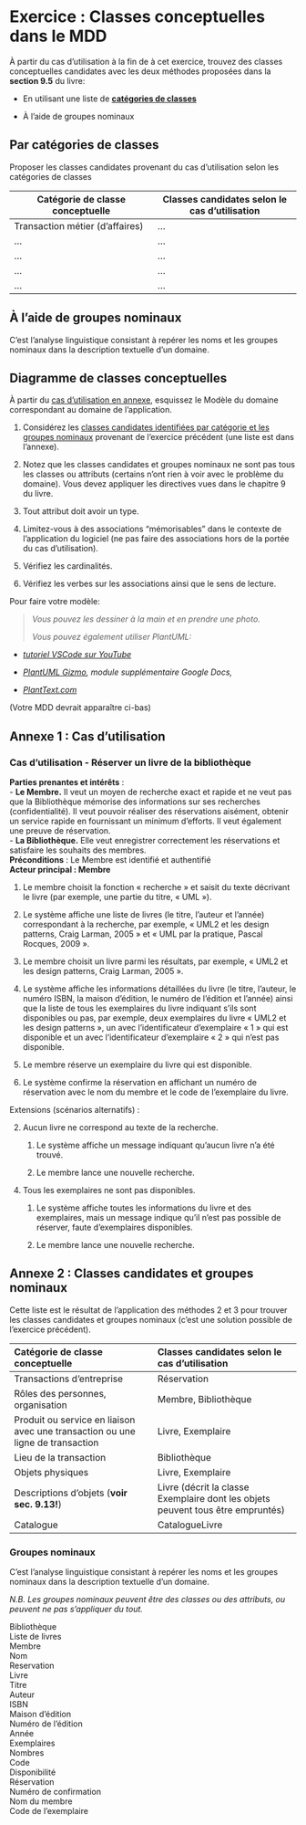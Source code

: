 # Exercice : Classes conceptuelles dans le MDD

À partir du cas d’utilisation à la fin de à cet exercice, trouvez des
classes conceptuelles candidates avec les deux méthodes proposées dans
la **section 9.5** du livre:

-   En utilisant une liste de [**catégories de classes**](#sec-categoriesClasses)

-   À l’aide de groupes nominaux

## Par catégories de classes

Proposer les classes candidates provenant du cas d’utilisation selon les
catégories de classes

| **Catégorie de classe conceptuelle**      | **Classes candidates selon le cas d’utilisation** |
| ----------- | ----------- |
|Transaction métier (d'affaires)             |      ...       |    
|     ...        |       ...      |
|      ...       |       ...      |
|     ...        |       ...      |
|      ...       |       ...      |

## À l’aide de groupes nominaux

C’est l’analyse linguistique consistant à repérer les noms et les
groupes nominaux dans la description textuelle d’un domaine.

## Diagramme de classes conceptuelles

À partir du [cas d’utilisation en annexe](#sec-usecases), esquissez le Modèle du domaine correspondant au
domaine de l’application.

1. Considérez les   [classes candidates identifiées par catégorie et les groupes nominaux](#sec-classes) provenant de l’exercice précédent (une liste est dans l’annexe).

2. Notez que les classes candidates et groupes nominaux ne sont pas tous les classes ou attributs (certains n’ont rien à voir avec le problème du domaine). Vous devez appliquer
les directives vues dans le chapitre 9 du livre.

3. Tout attribut doit avoir un type.

4. Limitez-vous à des associations “mémorisables” dans le contexte de l’application du logiciel (ne pas faire des associations hors de la portée du cas d’utilisation).

5. Vérifiez les cardinalités.

6. Vérifiez les verbes sur les associations ainsi que le sens de lecture.

Pour faire votre modèle:

> *Vous pouvez les dessiner à la main et en prendre une photo.*
>
> *Vous pouvez également utiliser PlantUML:*

-   *[tutoriel VSCode sur YouTube](https://www.youtube.com/watch?v=xkwJ9GwgZJU)*

-   *[PlantUML Gizmo](https://gsuite.google.com/marketplace/app/plantuml_gizmo/950520042571), module supplémentaire Google Docs,*

-   [*PlantText.com*](https://www.planttext.com/)


(Votre MDD devrait apparaître ci-bas) 


## Annexe 1 : Cas d'utilisation

### Cas d’utilisation - Réserver un livre de la bibliothèque{#sec-usecases}

**Parties prenantes et intérêts** :  
- **Le Membre.** Il veut un moyen de recherche exact et rapide et ne
veut pas que la Bibliothèque mémorise des informations sur ses
recherches (confidentialité). Il veut pouvoir réaliser des réservations
aisément, obtenir un service rapide en fournissant un minimum d’efforts.
Il veut également une preuve de réservation.  
- **La Bibliothèque.** Elle veut enregistrer correctement les
réservations et satisfaire les souhaits des membres.  
**Préconditions** : Le Membre est identifié et authentifié  
**Acteur principal : Membre**

1.  Le membre choisit la fonction « recherche » et saisit du texte décrivant le livre (par exemple, une partie du titre, « UML »).

2.  Le système affiche une liste de livres (le titre, l’auteur et l’année) correspondant à la recherche, par exemple, « UML2 et les
design patterns, Craig Larman, 2005 » et « UML par la pratique, Pascal Rocques, 2009 ».

3.  Le membre choisit un livre parmi les résultats, par exemple, « UML2 et les design patterns, Craig Larman, 2005 ».

4.  Le système affiche les informations détaillées du livre (le titre, l’auteur, le numéro ISBN, la maison d’édition, le numéro de l’édition et l’année) ainsi que la liste de tous les exemplaires
du livre indiquant s’ils sont disponibles ou pas, par exemple,
deux exemplaires du livre « UML2 et les design patterns », un avec
l’identificateur d’exemplaire « 1 » qui est disponible et un avec
l’identificateur d’exemplaire « 2 » qui n’est pas disponible.

5.  Le membre réserve un exemplaire du livre qui est disponible.

6.  Le système confirme la réservation en affichant un numéro de
réservation avec le nom du membre et le code de l’exemplaire du
livre.

Extensions (scénarios alternatifs) :

2.  Aucun livre ne correspond au texte de la recherche.

    1.  Le système affiche un message indiquant qu’aucun livre n’a été trouvé.

    2.  Le membre lance une nouvelle recherche.

<!-- -->

4.  Tous les exemplaires ne sont pas disponibles.

    1.  Le système affiche toutes les informations du livre et des exemplaires, mais un message indique qu’il n’est pas possible de réserver, faute d’exemplaires disponibles.

    2.  Le membre lance une nouvelle recherche.

## Annexe 2 :  Classes candidates et groupes nominaux{#sec-classes}

Cette liste est le résultat de l’application des méthodes 2 et 3 pour trouver les classes
candidates et groupes nominaux (c’est une solution possible de l’exercice précédent).

 **Catégorie de classe conceptuelle** | **Classes candidates selon le cas d’utilisation** 
:----------|:----------
Transactions d’entreprise  | Réservation
Rôles des personnes, organisation  | Membre, Bibliothèque
Produit ou service en liaison avec une transaction ou une ligne de transaction | Livre, Exemplaire
Lieu de la transaction  | Bibliothèque
Objets physiques | Livre, Exemplaire
Descriptions d’objets (**voir sec. 9.13!**)  | Livre (décrit la classe Exemplaire dont les objets peuvent tous être empruntés)
Catalogue | CatalogueLivre

### Groupes nominaux

C’est l’analyse linguistique consistant à repérer les noms et les
groupes nominaux dans la description textuelle d’un domaine.

*N.B. Les groupes nominaux peuvent être des classes ou des attributs, ou peuvent ne pas s’appliquer du tout.*

Bibliothèque \
Liste de livres \
Membre \
Nom \
Reservation \
Livre \
Titre \
Auteur \
ISBN \
Maison d’édition \
Numéro de l’édition \
Année \
Exemplaires \
Nombres \
Code \
Disponibilité \
Réservation \
Numéro de confirmation \
Nom du membre \
Code de l’exemplaire 